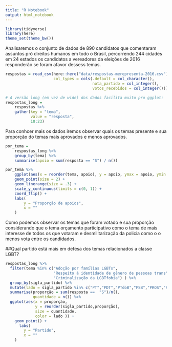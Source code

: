 ```yaml
---
title: "R Notebook"
output: html_notebook
---
```



```r
library(tidyverse)
library(here)
theme_set(theme_bw())
```


Analisaremos o conjunto de dados de 890 candidatos que comentaram assuntos pró direitos humanos em todo o Brasil, percorrendo 244 cidades em 24 estados os candidatos a vereadores da eleições de 2016 responderão se foram afavor dessess temas.
```r
respostas = read_csv(here::here("data/respostas-merepresenta-2016.csv"), 
                     col_types = cols(.default = col_character(), 
                                      nota_partido = col_integer(), 
                                      votos_recebidos = col_integer()))

# A versão long (em vez de wide) dos dados facilita muito pro ggplot:
respostas_long = 
    respostas %>% 
    gather(key = "tema", 
           value = "resposta", 
           10:23)
```

Para conhcer mais os dados iremos observar quais os temas presente e sua proporção do temas mais aprovados e menos aprovados.
```r
por_tema = 
    respostas_long %>% 
    group_by(tema) %>% 
    summarise(apoio = sum(resposta == "S") / n())

por_tema %>% 
    ggplot(aes(x = reorder(tema, apoio), y = apoio, ymax = apoio, ymin = 0)) + 
    geom_point(size = 2) + 
    geom_linerange(size = .3) + 
    scale_y_continuous(limits = c(0, 1)) + 
    coord_flip() + 
    labs(
        y = "Proporção de apoios", 
        x = ""
    )
```
Como podemos observar os temas que foram votado e sua proporção considerando que o tema orçamento participativo como o tema de mais interesse de todos os que votaram e desmilitarização da policia como o o menos vota entre os candidados.

##Qual partido está mais em defesa dos temas relacionados a classe LGBT?

```r
respostas_long %>%
  filter(tema %in% c("Adoção por famílias LGBTs",
                     "Respeito à identidade de gênero de pessoas trans",
                     "Criminalização da LGBTfobia") ) %>% 
  group_by(sigla_partido) %>%
  mutate(lado = sigla_partido %in% c("PT","PDT","PTdoB","PSB","PROS","REDE","PSOL","PC do B")) %>%
  summarise(proporção = sum(resposta ==  "S")/n(), 
            quantidade = n()) %>%
  ggplot(aes(x = proporção, 
             y = reorder(sigla_partido,proporção),
             size = quantidade,
             color = lado )) + 
    geom_point() +
      labs(
        y = "Partido", 
        x = ""
    )
```



